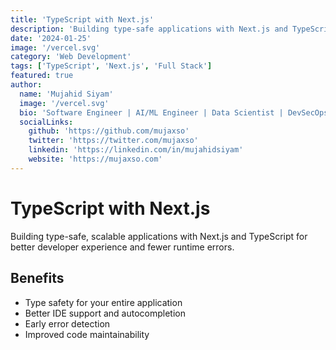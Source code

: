```yaml
---
title: 'TypeScript with Next.js'
description: 'Building type-safe applications with Next.js and TypeScript'
date: '2024-01-25'
image: '/vercel.svg'
category: 'Web Development'
tags: ['TypeScript', 'Next.js', 'Full Stack']
featured: true
author:
  name: 'Mujahid Siyam'
  image: '/vercel.svg'
  bio: 'Software Engineer | AI/ML Engineer | Data Scientist | DevSecOps'
  socialLinks:
    github: 'https://github.com/mujaxso'
    twitter: 'https://twitter.com/mujaxso'
    linkedin: 'https://linkedin.com/in/mujahidsiyam'
    website: 'https://mujaxso.com'
---
```


# TypeScript with Next.js

Building type-safe, scalable applications with Next.js and TypeScript for better developer experience and fewer runtime errors.

## Benefits

- Type safety for your entire application
- Better IDE support and autocompletion
- Early error detection
- Improved code maintainability

